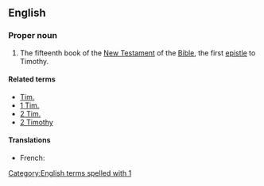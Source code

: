 ==English==

===Proper noun===
{{en-proper noun}}

{{book of the Bible|Timothy}}
# {{context|biblical|lang=en}} The fifteenth book of the [[New Testament]] of the [[Bible]], the first [[epistle]] to Timothy.

====Related terms====
* [[Tim.]]
* [[1 Tim.]]
* [[2 Tim.]]
* [[2 Timothy]]

====Translations====
{{trans-top|book of the New Testament}}
* French: {{t|fr|1 Timothée}}
{{trans-mid}}
{{trans-bottom}}

[[Category:English terms spelled with 1]]